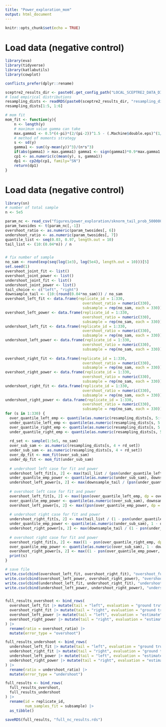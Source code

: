 ```yaml
---
title: "Power_exploration_mom"
output: html_document
---
```


```r
knitr::opts_chunk$set(echo = TRUE)
```

# Load data (negative control)

```r
library(eva)
library(tidyverse)
library(katlabutils)
library(cowplot)

conflicts_prefer(dplyr::rename)

sceptre2_results_dir <- paste0(.get_config_path("LOCAL_SCEPTRE2_DATA_DIR"), "results/")
# load empirical distributions
resampling_dists <- readRDS(paste0(sceptre2_results_dir, "resampling_distributions/sceptre_resampling_dists.rds"))
resampling_dists[1:5, 1:6]

# mom fit
mom_fit <- function(y){
    n <- length(y)    
    # maximum value gamma can take
    max.gamma1 <- 0.5*(4-pi)*(2/(pi-2))^1.5 - (.Machine$double.eps)^(1/4)    
    # method of moments strategy
    s <- sd(y)
    gamma1 <- sum((y-mean(y))^3)/(n*s^3)
    if(abs(gamma1) > max.gamma1) gamma1 <- sign(gamma1)*0.9*max.gamma1
    cp1 <- as.numeric(c(mean(y), s, gamma1))
    dp1 <- cp2dp(cp1, family="SN")
    return(dp1)
}
```


# Load data (negative control)
```r
library(sn)
# number of total sample
n <- 5e5

param_nc <- read_csv("figures/power_exploration/sknorm_tail_prob_500000_resamples_0.96_percentile/mom_param.csv")
param_twosides <- t(param_nc[,-1])
overshoot_ratio <- as.numeric(param_twosides[, 6])
undershoot_ratio <- as.numeric(param_twosides[, 7])
quantile_list <- seq(0.03, 0.97, length.out = 10)
tail_list <- (10:(0.04*n)) / n


# fix number of sample
no_sam <- round(exp(seq(log(1e3), log(5e4), length.out = 10)))[5]
set.seed(1)
overshoot_joint_fit <- list()
overshoot_joint_power <- list()
undershoot_joint_fit <- list()
undershoot_joint_power <- list()
tail_choice <- c("left", "right")
downsample_tail <- (10:(round(0.04*no_sam))) / no_sam
overshoot_left_fit <- data.frame(replicate_id = 1:330,
                                   overshoot_ratio = numeric(330),
                                   subsample = rep(no_sam, each = 330))
overshoot_left_power <- data.frame(replicate_id = 1:330,
                                   overshoot_ratio = numeric(330),
                                   subsample = rep(no_sam, each = 330))
undershoot_left_fit <- data.frame(replicate_id = 1:330,
                                   overshoot_ratio = numeric(330),
                                   subsample = rep(no_sam, each = 330))
undershoot_left_power <- data.frame(replicate_id = 1:330,
                                   overshoot_ratio = numeric(330),
                                   subsample = rep(no_sam, each = 330))
  
overshoot_right_fit <- data.frame(replicate_id = 1:330,
                                   overshoot_ratio = numeric(330),
                                   subsample = rep(no_sam, each = 330))
overshoot_right_power <- data.frame(replicate_id = 1:330,
                                   overshoot_ratio = numeric(330),
                                   subsample = rep(no_sam, each = 330))
undershoot_right_fit <- data.frame(replicate_id = 1:330,
                                   overshoot_ratio = numeric(330),
                                   subsample = rep(no_sam, each = 330))
undershoot_right_power <- data.frame(replicate_id = 1:330,
                                   overshoot_ratio = numeric(330),
                                   subsample = rep(no_sam, each = 330))
for (s in 1:330) {
  over_quantile_left_emp <- quantile(as.numeric(resampling_dists[s, 5:(4 + n)]), tail_list)
  under_quantile_left_emp <- quantile(as.numeric(resampling_dists[s, 5:(4 + n)]), tail_list)
  over_quantile_right_emp <- quantile(as.numeric(resampling_dists[s, 5:(4 + n)]), 1 - tail_list)
  under_quantile_right_emp <- quantile(as.numeric(resampling_dists[s, 5:(4 + n)]), 1 - tail_list)
  
  rd_set <- sample(1:5e5, no_sam)
  over_sub_sam <- as.numeric(resampling_dists[s, 4 + rd_set])
  under_sub_sam <- as.numeric(resampling_dists[s, 4 + rd_set])
  over_dp_fit <- mom_fit(over_sub_sam)
  under_dp_fit <- mom_fit(under_sub_sam)
  
  # undershoot left case for fit and power
  undershoot_left_fit[s, 2] <- max(tail_list / (psn(under_quantile_left_emp, dp = under_dp_fit)))
  under_quantile_emp_power <- quantile(as.numeric(under_sub_sam), downsample_tail)
  undershoot_left_power[s, 2] <- max(downsample_tail / (psn(under_quantile_emp_power, dp = under_dp_fit)))
      
  # overshoot left case for fit and power
  overshoot_left_fit[s, 2] <- max((psn(over_quantile_left_emp, dp = over_dp_fit)) / tail_list)
  over_quantile_emp_power <- quantile(as.numeric(over_sub_sam), downsample_tail)
  overshoot_left_power[s, 2] <- max((psn(over_quantile_emp_power, dp = over_dp_fit)) / downsample_tail)
          
  # undershoot right case for fit and power
  undershoot_right_fit[s, 2] <- max(tail_list / (1 - psn(under_quantile_right_emp, dp = under_dp_fit)))
  under_quantile_emp_power <- quantile(as.numeric(under_sub_sam), 1 - downsample_tail)
  undershoot_right_power[s, 2] <- max(downsample_tail / (1 - psn(under_quantile_emp_power, dp = under_dp_fit)))
      
  # overshoot right case for fit and power
  overshoot_right_fit[s, 2] <- max((1 - psn(over_quantile_right_emp, dp = over_dp_fit)) / tail_list)
  over_quantile_emp_power <- quantile(as.numeric(over_sub_sam), 1 - downsample_tail)
  overshoot_right_power[s, 2] <- max((1 - psn(over_quantile_emp_power, dp = over_dp_fit)) / downsample_tail)
  print(s)
}

# save file
write.csv(cbind(overshoot_left_fit, overshoot_right_fit), "overshoot_full_fit.csv")
write.csv(cbind(overshoot_left_power, overshoot_right_power), "overshoot_full_power.csv")
write.csv(cbind(undershoot_left_fit, undershoot_right_fit), "undershoot_full_fit.csv")
write.csv(cbind(undershoot_left_power, undershoot_right_power), "undershoot_full_power.csv")


full_results_overshoot <- bind_rows(
  overshoot_left_fit |> mutate(tail = "left", evaluation = "ground truth"),
  overshoot_right_fit |> mutate(tail = "right", evaluation = "ground truth"),
  overshoot_left_power |> mutate(tail = "left", evaluation = "estimate"),
  overshoot_right_power |> mutate(tail = "right", evaluation = "estimate")
) |>
  rename(ratio = overshoot_ratio) |>
  mutate(error_type = "overshoot")

full_results_undershoot <- bind_rows(
  undershoot_left_fit |> mutate(tail = "left", evaluation = "ground truth") |> rename(undershoot_ratio = overshoot_ratio),
  undershoot_right_fit |> mutate(tail = "right", evaluation = "ground truth", replicate_id = row_number(), subsample = 5690),
  undershoot_left_power |> mutate(tail = "left", evaluation = "estimate") |> rename(undershoot_ratio = overshoot_ratio),
  undershoot_right_power |> mutate(tail = "right", evaluation = "estimate") |> rename(undershoot_ratio = overshoot_ratio)
) |>
  rename(ratio = undershoot_ratio) |>
  mutate(error_type = "undershoot")

full_results <- bind_rows(
  full_results_overshoot,
  full_results_undershoot
) |>
  rename(id = replicate_id,
         num_samples_fit = subsample) |>
  as_tibble()

saveRDS(full_results, "full_nc_results.rds")
```
